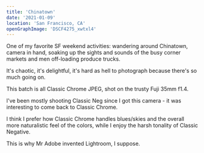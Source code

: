 ```yaml
---
title: 'Chinatown'
date: '2021-01-09'
location: 'San Francisco, CA'
openGraphImage: 'DSCF4275_xwtxl4'
---
```


<InteractiveImage image_id="DSCF4275_xwtxl4" />

One of my favorite SF weekend activities: wandering around Chinatown, camera in hand, soaking up the sights and sounds of the busy corner markets and men 
off-loading produce trucks.

It's chaotic, it's delightful, it's hard as hell to photograph because there's so much going on.

<InteractiveImage image_id="DSCF4241_thn9dr" />

This batch is all Classic Chrome JPEG, shot on the trusty Fuji 35mm f1.4.

I've been mostly shooting Classic Neg since I got this camera - it was interesting to come back to Classic Chrome.

<InteractiveImage image_id="DSCF4266_zvqzdh" />

I think I prefer how Classic Chrome handles blues/skies and the overall more naturalistic feel of the colors, while I enjoy the harsh tonality of Classic Negative. 

This is why Mr Adobe invented Lightroom, I suppose.

<BelowTheFold>
  <InteractiveImage image_id="DSCF4313_gwe5fy" />
  <InteractiveImage image_id="DSCF4324_ykcejw" />
  <InteractiveImage image_id="DSCF4341_gdjd65" />
  <InteractiveImage image_id="DSCF4358_wwmizk" />
  <InteractiveImage image_id="DSCF4360_ifustq" />
  <InteractiveImage image_id="DSCF4365_4_pgdgjj" />
  <InteractiveImage image_id="DSCF4369_2_uo7wjx" />
  <InteractiveImage image_id="DSCF4374_xx2iok" />
  <InteractiveImage image_id="DSCF4415_iuxvj4" />
  <InteractiveImage image_id="DSCF4435_btxrg4" />
  <InteractiveImage image_id="DSCF4442_k8itiu" />
  <InteractiveImage image_id="DSCF4445_t7xdbp" />
  <InteractiveImage image_id="DSCF4454_unm1gk" />
</BelowTheFold>
